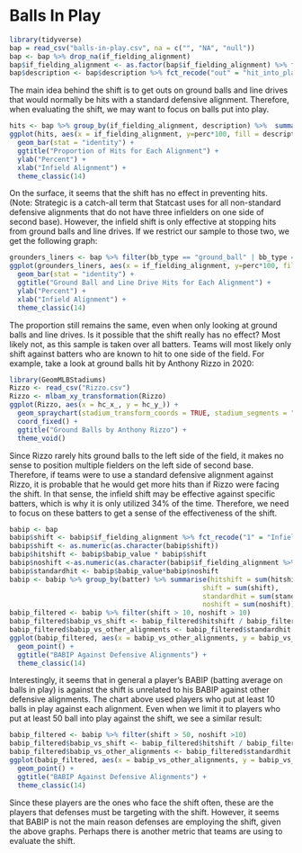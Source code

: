 # Balls In Play

```r
library(tidyverse)
bap = read_csv("balls-in-play.csv", na = c("", "NA", "null"))
bap <- bap %>% drop_na(if_fielding_alignment)
bap$if_fielding_alignment <- as.factor(bap$if_fielding_alignment) %>% fct_relevel("Standard")
bap$description <- bap$description %>% fct_recode("out" = "hit_into_play", "hit" = "hit_into_play_no_out")
```

The main idea behind the shift is to get outs on ground balls and line drives that would normally be hits with a standard defensive alignment. Therefore, when evaluating the shift, we may want to focus on balls put into play.

```r
hits <- bap %>% group_by(if_fielding_alignment, description) %>%  summarise(count = n()) %>% mutate(perc = count/sum(count))
ggplot(hits, aes(x = if_fielding_alignment, y=perc*100, fill = description)) +
  geom_bar(stat = "identity") +
  ggtitle("Proportion of Hits for Each Alignment") +
  ylab("Percent") +
  xlab("Infield Alignment") +
  theme_classic(14)
```

On the surface, it seems that the shift has no effect in preventing hits. (Note: Strategic is a catch-all term that Statcast uses for all non-standard defensive alignments that do not have three infielders on one side of second base). However, the infield shift is only effective at stopping hits from ground balls and line drives. If we restrict our sample to those two, we get the following graph:

```r
grounders_liners <- bap %>% filter(bb_type == "ground_ball" | bb_type == "line_drive") %>% group_by(if_fielding_alignment, description) %>%  summarise(count = n()) %>% mutate(perc = count/sum(count))
ggplot(grounders_liners, aes(x = if_fielding_alignment, y=perc*100, fill = description)) +
  geom_bar(stat = "identity") +
  ggtitle("Ground Ball and Line Drive Hits for Each Alignment") +
  ylab("Percent") +
  xlab("Infield Alignment") +
  theme_classic(14)
```

The proportion still remains the same, even when only looking at ground balls and line drives. Is it possible that the shift really has no effect? Most likely not, as this sample is taken over all batters. Teams will most likely only shift against batters who are known to hit to one side of the field. For example, take a look at ground balls hit by Anthony Rizzo in 2020:


```r
library(GeomMLBStadiums)
Rizzo <- read_csv("Rizzo.csv")
Rizzo <- mlbam_xy_transformation(Rizzo)
ggplot(Rizzo, aes(x = hc_x_, y = hc_y_)) +
  geom_spraychart(stadium_transform_coords = TRUE, stadium_segments = "all") +
  coord_fixed() +
  ggtitle("Ground Balls by Anthony Rizzo") +
  theme_void()

```

Since Rizzo rarely hits ground balls to the left side of the field, it makes no sense to position multiple fielders on the left side of second base. Therefore, if teams were to use a standard defensive alignment against Rizzo, it is probable that he would get more hits than if Rizzo were facing the shift. In that sense, the infield shift may be effective against specific batters, which is why it is only utilized 34% of the time. Therefore, we need to focus on these batters to get a sense of the effectiveness of the shift.

```r
babip <- bap
babip$shift <- babip$if_fielding_alignment %>% fct_recode("1" = "Infield shift", "0" = "Standard", "0" = "Strategic")
babip$shift <- as.numeric(as.character(babip$shift))
babip$hitshift <- babip$babip_value * babip$shift
babip$noshift <-as.numeric(as.character(babip$if_fielding_alignment %>% fct_recode("0" = "Infield shift", "1" = "Standard", "1" = "Strategic")))
babip$standardhit <- babip$babip_value*babip$noshift
babip <- babip %>% group_by(batter) %>% summarise(hitshift = sum(hitshift),
                                                shift = sum(shift),
                                                standardhit = sum(standardhit),
                                                noshift = sum(noshift))
babip_filtered <- babip %>% filter(shift > 10, noshift > 10)
babip_filtered$babip_vs_shift <- babip_filtered$hitshift / babip_filtered$shift
babip_filtered$babip_vs_other_alignments <- babip_filtered$standardhit / babip_filtered$noshift
ggplot(babip_filtered, aes(x = babip_vs_other_alignments, y = babip_vs_shift)) +
  geom_point() +
  ggtitle("BABIP Against Defensive Alignments") +
  theme_classic(14)
```

Interestingly, it seems that in general a player's BABIP (batting average on balls in play) is against the shift is unrelated to his BABIP against other defensive alignments. The chart above used players who put at least 10 balls in play against each alignment. Even when we limit it to players who put at least 50 ball into play against the shift, we see a similar result:

```r
babip_filtered <- babip %>% filter(shift > 50, noshift >10)
babip_filtered$babip_vs_shift <- babip_filtered$hitshift / babip_filtered$shift
babip_filtered$babip_vs_other_alignments <- babip_filtered$standardhit / babip_filtered$noshift
ggplot(babip_filtered, aes(x = babip_vs_other_alignments, y = babip_vs_shift)) +
  geom_point() +
  ggtitle("BABIP Against Defensive Alignments") +
  theme_classic(14)
```

Since these players are the ones who face the shift often, these are the players that defenses must be targeting with the shift. However, it seems that BABIP is not the main reason defenses are employing the shift, given the above graphs. Perhaps there is another metric that teams are using to evaluate the shift.